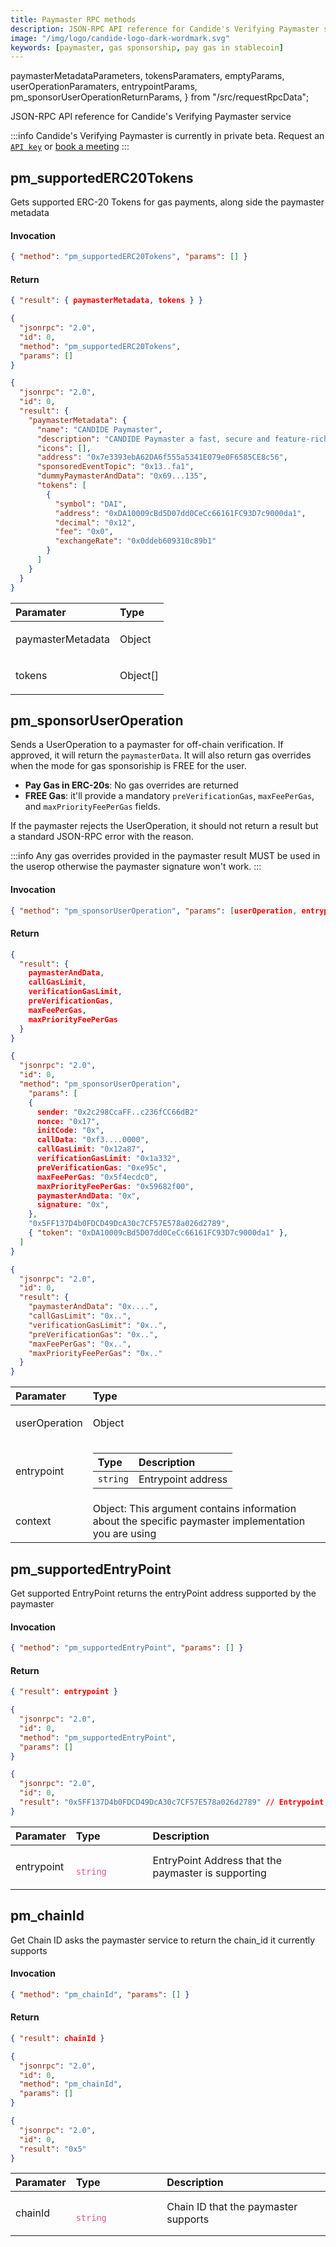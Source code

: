 ```yaml
---
title: Paymaster RPC methods
description: JSON-RPC API reference for Candide's Verifying Paymaster service. Learn about sponsoring gas, and how to enable gas payments in stablecoins
image: "/img/logo/candide-logo-dark-wordmark.svg"
keywords: [paymaster, gas sponsorship, pay gas in stablecoin]
---
```


  paymasterMetadataParameters,
  tokensParamaters,
  emptyParams,
  userOperationParamaters,
  entrypointParams,
  pm_sponsorUserOperationReturnParams,
} from "/src/requestRpcData";

JSON-RPC API reference for Candide's Verifying Paymaster service

:::info
Candide's Verifying Paymaster is currently in private beta. Request an [`API key`](https://twitter.com/candidelabs) or [book a meeting](https://cal.com/candidelabs/30mins)
:::

## pm_supportedERC20Tokens

Gets supported ERC-20 Tokens for gas payments, along side the paymaster metadata

#### Invocation

```json
{ "method": "pm_supportedERC20Tokens", "params": [] }
```

#### Return

```json
{ "result": { paymasterMetadata, tokens } }
```

<Tabs>
<TabItem value="request" label="Example Request">

```json
{
  "jsonrpc": "2.0",
  "id": 0,
  "method": "pm_supportedERC20Tokens",
  "params": []
}
```

</TabItem>
<TabItem value="response" label="Example Response">

```json
{
  "jsonrpc": "2.0",
  "id": 0,
  "result": {
    "paymasterMetadata": {
      "name": "CANDIDE Paymaster",
      "description": "CANDIDE Paymaster a fast, secure and feature-rich 4337 Paymaster",
      "icons": [],
      "address": "0x7e3393ebA62DA6f555a5341E079e0F6585CE8c56",
      "sponsoredEventTopic": "0x13..fa1",
      "dummyPaymasterAndData": "0x69...135",
      "tokens": [
        {
          "symbol": "DAI",
          "address": "0xDA10009cBd5D07dd0CeCc66161FC93D7c9000da1",
          "decimal": "0x12",
          "fee": "0x0",
          "exchangeRate": "0x0ddeb609310c89b1"
        }
      ]
    }
  }
}
```

</TabItem>

<TabItem value="response type" label="Response Types">

<table>
  <thead>
    <th align="left">Paramater</th>
    <th align="left">Type</th>
  </thead>
  <tbody>
    <tr>
      <td align="left">paymasterMetadata</td>
      <td align="left">
        <p>Object</p>
        <RpcRequestTable items={paymasterMetadataParameters} />
      </td>
    </tr>
    <tr>
      <td align="left">tokens</td>
      <td align="left">
        <p>Object[]</p>
        <RpcRequestTable items={tokensParamaters} />
      </td>
    </tr>
  </tbody>
</table>

</TabItem>
</Tabs>

## pm_sponsorUserOperation

Sends a UserOperation to a paymaster for off-chain verification. If approved, it will return the `paymasterData`. It will also return gas overrides when the mode for gas sponsoriship is FREE for the user.

- **Pay Gas in ERC-20s**: No gas overrides are returned
- **FREE Gas**: it'll provide a mandatory `preVerificationGas`, `maxFeePerGas`, and `maxPriorityFeePerGas` fields.

If the paymaster rejects the UserOperation, it should not return a result but a standard JSON-RPC error with the reason.

:::info
Any gas overrides provided in the paymaster result MUST be used in the userop otherwise the paymaster signature won't work.
:::



#### Invocation

```json
{ "method": "pm_sponsorUserOperation", "params": [userOperation, entrypoint, context] }
```

#### Return

```json
{
  "result": {
    paymasterAndData,
    callGasLimit,
    verificationGasLimit,
    preVerificationGas,
    maxFeePerGas,
    maxPriorityFeePerGas
  } 
}
```

<Tabs>
<TabItem value="request" label="Example Request">

```json
{
  "jsonrpc": "2.0",
  "id": 0,
  "method": "pm_sponsorUserOperation",
    "params": [
    {
      sender: "0x2c298CcaFF..c236fCC66dB2"
      nonce: "0x17",
      initCode: "0x",
      callData: "0xf3....0000",
      callGasLimit: "0x12a87",
      verificationGasLimit: "0x1a332",
      preVerificationGas: "0xe95c",
      maxFeePerGas: "0x5f4ecdc0",
      maxPriorityFeePerGas: "0x59682f00",
      paymasterAndData: "0x",
      signature: "0x",
    },
    "0x5FF137D4b0FDCD49DcA30c7CF57E578a026d2789",
    { "token": "0xDA10009cBd5D07dd0CeCc66161FC93D7c9000da1" },
  ]
}
```

</TabItem>
<TabItem value="response" label="Example Response">

```json
{
  "jsonrpc": "2.0",
  "id": 0,
  "result": {
    "paymasterAndData": "0x....",
    "callGasLimit": "0x..",
    "verificationGasLimit": "0x..",
    "preVerificationGas": "0x..",
    "maxFeePerGas": "0x..",
    "maxPriorityFeePerGas": "0x.."
  }
}
```

</TabItem>

<TabItem value="request type" label="Request Types">

<table>
  <thead>
    <th align="left">Paramater</th>
    <th align="left">Type</th>
  </thead>
  <tbody>
    <tr>
      <td align="left">userOperation</td>
      <td align="left">
        <p>Object</p>
        <RpcRequestTable items={userOperationParamaters} />
      </td>
    </tr>
    <tr>
      <td align="left">entrypoint</td>
      <td align="left">
        <table>
          <thead>
            <th align="left">Type</th>
            <th align="left">Description</th>
          </thead>
          <tr>
            <td>
              <code>string</code>
            </td>
            <td>Entrypoint address</td>
          </tr>
        </table>
      </td>
    </tr>
    <tr>
      <td align="left">context</td>
      <td align="left">
        Object: This argument contains information about the specific paymaster
        implementation you are using
      </td>
    </tr>
  </tbody>
</table>

</TabItem>

<TabItem value="response type" label="Response Type">
  <RpcRequestTable items={pm_sponsorUserOperationReturnParams} />
</TabItem>

</Tabs>

## pm_supportedEntryPoint

Get supported EntryPoint returns the entryPoint address supported by the paymaster

#### Invocation

```json
{ "method": "pm_supportedEntryPoint", "params": [] }
```

#### Return

```json
{ "result": entrypoint }
```

<Tabs>
<TabItem value="example request" label="Example Request">

```json
{
  "jsonrpc": "2.0",
  "id": 0,
  "method": "pm_supportedEntryPoint",
  "params": []
}
```

</TabItem>

<TabItem value="example response" label="Example Response">

```json
{
  "jsonrpc": "2.0",
  "id": 0,
  "result": "0x5FF137D4b0FDCD49DcA30c7CF57E578a026d2789" // Entrypoint address
}
```

</TabItem>

<TabItem value="response type" label="Response Type">
  <table>
    <thead>
      <th align="left">Paramater</th>
      <th align="left">Type</th>
      <th align="left">Description</th>
    </thead>
    <tbody>
      <tr>
        <td align="left">entrypoint</td>
        <td align="left">
          <code>
            <font color="#e25894">string</font>
          </code>
        </td>
        <td align="left">
          EntryPoint Address that the paymaster is supporting
        </td>
      </tr>
    </tbody>
  </table>
  </TabItem>
</Tabs>

## pm_chainId

Get Chain ID asks the paymaster service to return the chain_id it currently supports

#### Invocation

```json
{ "method": "pm_chainId", "params": [] }
```

#### Return

```json
{ "result": chainId }
```

<Tabs>
<TabItem value="example request" label="Example Request">

```json
{
  "jsonrpc": "2.0",
  "id": 0,
  "method": "pm_chainId",
  "params": []
}
```

</TabItem>

<TabItem value="example response" label="Example Response">

```json
{
  "jsonrpc": "2.0",
  "id": 0,
  "result": "0x5"
}
```

</TabItem>

<TabItem value="response type" label="Response Type">
  <table>
    <thead>
      <th align="left">Paramater</th>
      <th align="left">Type</th>
      <th align="left">Description</th>
    </thead>
    <tbody>
      <tr>
        <td align="left">chainId</td>
        <td align="left">
          <code>
            <font color="#e25894">string</font>
          </code>
        </td>
        <td align="left">
          Chain ID that the paymaster supports
        </td>
      </tr>
    </tbody>
  </table>
  </TabItem>
</Tabs>
